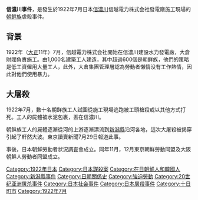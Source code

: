 {{unreferenced|time=2014-02-23T13:04:16+00:00}}
'''信濃川事件'''，是發生於1922年7月日本[[信濃川|信濃川]]信越電力株式会社發電廠施工現場的[[朝鲜族|朝鲜族]]虐殺事件。

== 背景 ==
1922年（[[大正|大正]]11年）7月，信越電力株式会社開始在信濃川建設水力發電​​廠，大倉財閥負責施工。由1,000名建築工人建造，其中超過600個是朝鲜族，他們的策略是低工資僱用大量工人，此外，大倉集團管理層認為勞動者懶惰没有工作熱情，因此對他們使用暴力。

== 大屠殺 ==
1922年7月，數十名朝鲜族工人試圖從施工現場逃跑被工頭槍殺或以其他方式打死。工人的屍體被水泥包裹，丟在信濃川。

朝鲜族工人的屍體逐漸從河的上游逐漸漂流到[[新潟縣|新潟縣]]沿河各地，這次大屠殺被揭穿引起了軒然大波。東京讀賣新聞7月29日報道此事。

事後，日本朝鮮勞動者狀況調査會成立。同年11月，12月東京朝鮮勞動同盟及大阪朝鮮人勞動者同盟成立。

[[Category:1922年日本|Category:1922年日本]]
[[Category:日本謀殺案|Category:日本謀殺案]]
[[Category:在日朝鮮人和韓國人|Category:在日朝鮮人和韓國人]]
[[Category:新潟縣事件|Category:新潟縣事件]]
[[Category:日朝關係史|Category:日朝關係史]]
[[Category:強迫勞動|Category:強迫勞動]]
[[Category:20世纪亚洲屠杀事件|Category:20世纪亚洲屠杀事件]]
[[Category:日本社会事件|Category:日本社会事件]]
[[Category:日本屠殺事件|Category:日本屠殺事件]]
[[Category:十日町市|Category:十日町市]]
[[Category:1922年7月|Category:1922年7月]]